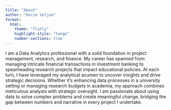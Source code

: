 ```yaml
---
title: "About"
author: "Karim Veljee"
format: 
  html:
    theme: "flatly"
    highlight-style: "tango"
    number-sections: true
---
```


I am a Data Analytics professional with a solid foundation in project management, research, and finance. My career has spanned from managing intricate financial transactions in investment banking to spearheading research projects that impact educational policies. At each turn, I have leveraged my analytical acumen to uncover insights and drive strategic decisions. Whether it's enhancing data processes in a university setting or managing research budgets in academia, my approach combines meticulous analysis with strategic oversight. I am passionate about using data to solve complex problems and create meaningful change, bridging the gap between numbers and narrative in every project I undertake.
